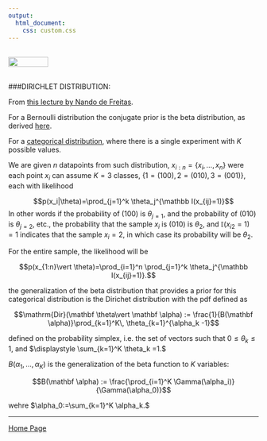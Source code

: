 ```yaml
---
output: 
  html_document:
    css: custom.css
---
```


<br>
<a href="http://rinterested.github.io/statistics/index.html">
<img HEIGHT="20" WIDTH="80" src="https://cloud.githubusercontent.com/assets/9312897/10556783/a27a26fa-745c-11e5-9b1a-2d5bd737387a.PNG"></a>
<br><br>

###DIRICHLET DISTRIBUTION:
<br>

From [this lecture by Nando de Freitas](https://youtu.be/0jQo8lVRHRY).

For a Bernoulli distribution the conjugate prior is the beta distribution, as derived [here](http://rinterested.github.io/statistics/bayes.html).

For a [categorical distribution](https://en.wikipedia.org/wiki/Categorical_distribution), where there is a single experiment with $K$ possible values. 

We are given $n$ datapoints from such distribution, $x_{i:n}=\{x_i,\dots,x_n\}$ were each point $x_i$ can assume $K=3$ classes, $\{1 = (100), 2= (010), 3=(001)\},$ each with likelihood

$$p(x_i|\theta)=\prod_{j=1}^k \theta_j^{\mathbb I(x_{ij}=1)}$$
In other words if the probability of $(100)$ is $\theta_{j=1},$ and the probability of $(010)$ is $\theta_{j=2},$ etc., the probability that the sample $x_i$ is $(010)$ is $\theta_2,$ and $\mathbb I(x_{i2}=1)=1$ indicates that the sample $x_i=2,$ in which case its probability will be $\theta_{2}.$

For the entire sample, the likelihood will be

$$p(x_{1:n}\vert \theta)=\prod_{i=1}^n \prod_{j=1}^k \theta_j^{\mathbb I(x_{ij}=1)}.$$

the generalization of the beta distribution that provides a prior for this categorical distribution is the Dirichet distribution with the pdf defined as

$$\mathrm{Dir}(\mathbf \theta\vert \mathbf \alpha) := \frac{1}{B(\mathbf \alpha)}\prod_{k=1}^K\, \theta_{k=1}^{\alpha_k -1}$$

defined on the probability simplex, i.e. the set of vectors such that $0\leq \theta_k \leq 1,$ and $\displaystyle \sum_{k=1}^K \theta_k =1.$

$B(\alpha_1,\dots,\alpha_K)$ is the generalization of the beta function to $K$ variables:

$$B(\mathbf \alpha) := \frac{\prod_{i=1}^K \Gamma(\alpha_i)}{\Gamma(\alpha_0)}$$

wehre $\alpha_0:=\sum_{k=1}^K \alpha_k.$



---

<a href="http://rinterested.github.io/statistics/index.html">Home Page</a>
